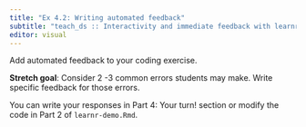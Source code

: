 ```yaml
---
title: "Ex 4.2: Writing automated feedback"
subtitle: "teach_ds :: Interactivity and immediate feedback with learnr"
editor: visual
---
```


Add automated feedback to your coding exercise.

**Stretch goal**: Consider 2 -3 common errors students may make.
Write specific feedback for those errors.

You can write your responses in Part 4: Your turn!
section or modify the code in Part 2 of `learnr-demo.Rmd`.